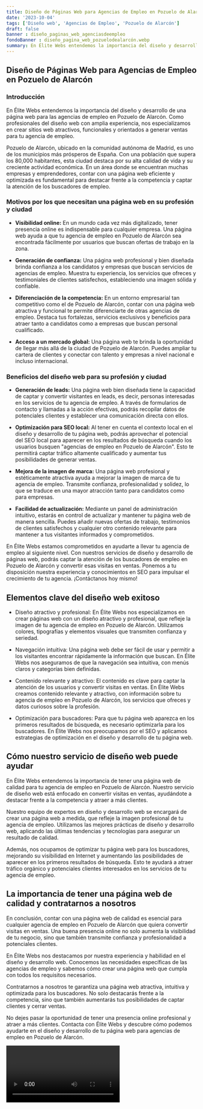 ```yaml
---
title: Diseño de Páginas Web para Agencias de Empleo en Pozuelo de Alarcón
date: '2023-10-04'
tags: ['Diseño web', 'Agencias de Empleo', 'Pozuelo de Alarcón']
draft: false
banner : diseño_paginas_web_agenciasdeempleo
fondoBanner : diseño_pagina_web_pozuelodealarcón.webp
summary: En Élite Webs entendemos la importancia del diseño y desarrollo de una página web para las agencias de empleo en Pozuelo de Alarcón. Como profesionales del diseño web con amplia experiencia, nos especializamos en crear sitios web atractivos, funcionales y orientados a generar ventas para tu agencia de empleo.
---
```


## Diseño de Páginas Web para Agencias de Empleo en Pozuelo de Alarcón

### Introducción

En Élite Webs entendemos la importancia del diseño y desarrollo de una página web para las agencias de empleo en Pozuelo de Alarcón. Como profesionales del diseño web con amplia experiencia, nos especializamos en crear sitios web atractivos, funcionales y orientados a generar ventas para tu agencia de empleo.

Pozuelo de Alarcón, ubicado en la comunidad autónoma de Madrid, es uno de los municipios más prósperos de España. Con una población que supera los 80,000 habitantes, esta ciudad destaca por su alta calidad de vida y su creciente actividad económica. En un área donde se encuentran muchas empresas y emprendedores, contar con una página web eficiente y optimizada es fundamental para destacar frente a la competencia y captar la atención de los buscadores de empleo.

### Motivos por los que necesitan una página web en su profesión y ciudad

- **Visibilidad online:** En un mundo cada vez más digitalizado, tener presencia online es indispensable para cualquier empresa. Una página web ayuda a que tu agencia de empleo en Pozuelo de Alarcón sea encontrada fácilmente por usuarios que buscan ofertas de trabajo en la zona.

- **Generación de confianza:** Una página web profesional y bien diseñada brinda confianza a los candidatos y empresas que buscan servicios de agencias de empleo. Muestra tu experiencia, los servicios que ofreces y testimoniales de clientes satisfechos, estableciendo una imagen sólida y confiable.

- **Diferenciación de la competencia:** En un entorno empresarial tan competitivo como el de Pozuelo de Alarcón, contar con una página web atractiva y funcional te permite diferenciarte de otras agencias de empleo. Destaca tus fortalezas, servicios exclusivos y beneficios para atraer tanto a candidatos como a empresas que buscan personal cualificado.

- **Acceso a un mercado global:** Una página web te brinda la oportunidad de llegar más allá de la ciudad de Pozuelo de Alarcón. Puedes ampliar tu cartera de clientes y conectar con talento y empresas a nivel nacional e incluso internacional.

### Beneficios del diseño web para su profesión y ciudad

- **Generación de leads:** Una página web bien diseñada tiene la capacidad de captar y convertir visitantes en leads, es decir, personas interesadas en los servicios de tu agencia de empleo. A través de formularios de contacto y llamadas a la acción efectivas, podrás recopilar datos de potenciales clientes y establecer una comunicación directa con ellos.

- **Optimización para SEO local:** Al tener en cuenta el contexto local en el diseño y desarrollo de tu página web, podrás aprovechar el potencial del SEO local para aparecer en los resultados de búsqueda cuando los usuarios busquen "agencias de empleo en Pozuelo de Alarcón". Esto te permitirá captar tráfico altamente cualificado y aumentar tus posibilidades de generar ventas.

- **Mejora de la imagen de marca:** Una página web profesional y estéticamente atractiva ayuda a mejorar la imagen de marca de tu agencia de empleo. Transmite confianza, profesionalidad y solidez, lo que se traduce en una mayor atracción tanto para candidatos como para empresas.

- **Facilidad de actualización:** Mediante un panel de administración intuitivo, estarás en control de actualizar y mantener tu página web de manera sencilla. Puedes añadir nuevas ofertas de trabajo, testimonios de clientes satisfechos y cualquier otro contenido relevante para mantener a tus visitantes informados y comprometidos.

En Élite Webs estamos comprometidos en ayudarte a llevar tu agencia de empleo al siguiente nivel. Con nuestros servicios de diseño y desarrollo de páginas web, podrás captar la atención de los buscadores de empleo en Pozuelo de Alarcón y convertir esas visitas en ventas. Ponemos a tu disposición nuestra experiencia y conocimientos en SEO para impulsar el crecimiento de tu agencia. ¡Contáctanos hoy mismo!

<GifSeo />

<Cta />

## Elementos clave del diseño web exitoso

- Diseño atractivo y profesional: En Élite Webs nos especializamos en crear páginas web con un diseño atractivo y profesional, que refleje la imagen de tu agencia de empleo en Pozuelo de Alarcón. Utilizamos colores, tipografías y elementos visuales que transmiten confianza y seriedad.

- Navegación intuitiva: Una página web debe ser fácil de usar y permitir a los visitantes encontrar rápidamente la información que buscan. En Élite Webs nos aseguramos de que la navegación sea intuitiva, con menús claros y categorías bien definidas.

- Contenido relevante y atractivo: El contenido es clave para captar la atención de los usuarios y convertir visitas en ventas. En Élite Webs creamos contenido relevante y atractivo, con información sobre tu agencia de empleo en Pozuelo de Alarcón, los servicios que ofreces y datos curiosos sobre la profesión.

- Optimización para buscadores: Para que tu página web aparezca en los primeros resultados de búsqueda, es necesario optimizarla para los buscadores. En Élite Webs nos preocupamos por el SEO y aplicamos estrategias de optimización en el diseño y desarrollo de tu página web.

## Cómo nuestro servicio de diseño web puede ayudar

En Élite Webs entendemos la importancia de tener una página web de calidad para tu agencia de empleo en Pozuelo de Alarcón. Nuestro servicio de diseño web está enfocado en convertir visitas en ventas, ayudándote a destacar frente a la competencia y atraer a más clientes.

Nuestro equipo de expertos en diseño y desarrollo web se encargará de crear una página web a medida, que refleje la imagen profesional de tu agencia de empleo. Utilizamos las mejores prácticas de diseño y desarrollo web, aplicando las últimas tendencias y tecnologías para asegurar un resultado de calidad.

Además, nos ocupamos de optimizar tu página web para los buscadores, mejorando su visibilidad en Internet y aumentando las posibilidades de aparecer en los primeros resultados de búsqueda. Esto te ayudará a atraer tráfico orgánico y potenciales clientes interesados en los servicios de tu agencia de empleo.

## La importancia de tener una página web de calidad y contratarnos a nosotros

En conclusión, contar con una página web de calidad es esencial para cualquier agencia de empleo en Pozuelo de Alarcón que quiera convertir visitas en ventas. Una buena presencia online no solo aumenta la visibilidad de tu negocio, sino que también transmite confianza y profesionalidad a potenciales clientes.

En Élite Webs nos destacamos por nuestra experiencia y habilidad en el diseño y desarrollo web. Conocemos las necesidades específicas de las agencias de empleo y sabemos cómo crear una página web que cumpla con todos los requisitos necesarios.

Contratarnos a nosotros te garantiza una página web atractiva, intuitiva y optimizada para los buscadores. No solo destacarás frente a la competencia, sino que también aumentarás tus posibilidades de captar clientes y cerrar ventas.

No dejes pasar la oportunidad de tener una presencia online profesional y atraer a más clientes. Contacta con Élite Webs y descubre cómo podemos ayudarte en el diseño y desarrollo de tu página web para agencias de empleo en Pozuelo de Alarcón.

<Video />

<CtaBot job='Agencias de Empleo' city='Pozuelo de Alarcón'/>

<Gmaps query='Pozuelo de Alarcón+españa+maps' />